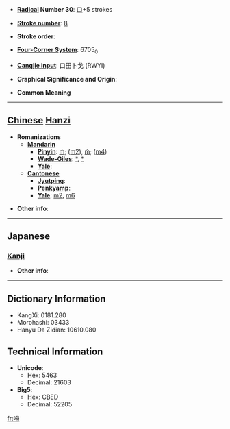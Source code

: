 * '''[[Wiktionary:Chinese radical index| Radical]] Number 30''': [[Wiktionary:Chinese radical index 口|口]]+5 strokes

* '''[[Wiktionary:Chinese total strokes index|Stroke number]]''': [[Wiktionary:Chinese total strokes index 8|8]]

* '''Stroke order''': 

* '''[[Wiktionary:Chinese four corner index|Four-Corner System]]''': 6705<sub>0</sub>

* '''[[Wiktionary:Chinese Cangjie index|Cangjie input]]''': 口田卜戈 (RWYI)

* '''Graphical Significance and Origin''': 

* '''Common Meaning'''

----

== [[Chinese]] [[Hanzi]] ==

* '''Romanizations'''
** '''[[Mandarin]]'''
*** '''[[Pinyin]]''': [[ḿ]]; ([[m2]]), [[m̀]]; ([[m4]])
*** '''[[Wade-Giles]]''': [[*]], [[*]]
*** '''[[Yale]]''': 
** '''[[Cantonese]]'''
*** '''[[Jyutping]]''':
*** '''[[Penkyamp]]''': 
*** '''[[Yale]]''': [[m2]], [[m6]]

* '''Other info''': 

----

==Japanese==
===[[Kanji]]===
{{kanji|on readings=[[ぼう]] (bō)
|kun readings=
}}

* '''Other info''':  

----

== Dictionary Information ==

* KangXi: 0181.280
* Morohashi: 03433
* Hanyu Da Zidian: 10610.080

== Technical Information ==

* '''Unicode''':
** Hex: 5463
** Decimal: 21603
* '''Big5''':
** Hex: CBED
** Decimal: 52205

[[fr:呣]]